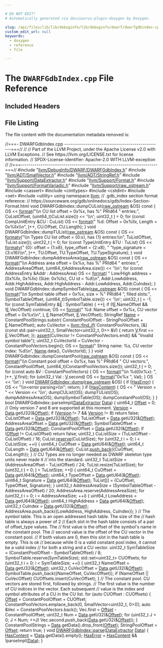 ```yaml
---

# DO NOT EDIT!
# Automatically generated via docusaurus-plugin-doxygen by Doxygen.

slug: /api/files/lib/lib/debuginfo/lib/debuginfo/dwarf/dwarfgdbindex-cpp
custom_edit_url: null
keywords:
  - doxygen
  - reference
  - file

---
```





# The `DWARFGdbIndex.cpp` File Reference

<DoxygenPage pluginConfig={pluginConfig}>



## Included Headers

<IncludesList>
<IncludesListItem
  filePath="llvm/DebugInfo/DWARF/DWARFGdbIndex.h"
  permalink="/docs/api/files/include/include/llvm/include/llvm/debuginfo/include/llvm/debuginfo/dwarf/dwarfgdbindex-h"
  isLocal="true" />
<IncludesListItem
  filePath="llvm/ADT/SmallVector.h"
  permalink="/docs/api/files/include/include/llvm/include/llvm/adt/smallvector-h"
  isLocal="true" />
<IncludesListItem
  filePath="llvm/ADT/StringRef.h"
  permalink="/docs/api/files/include/include/llvm/include/llvm/adt/stringref-h"
  isLocal="true" />
<IncludesListItem
  filePath="llvm/Support/DataExtractor.h"
  permalink="/docs/api/files/include/include/llvm/include/llvm/support/dataextractor-h"
  isLocal="true" />
<IncludesListItem
  filePath="llvm/Support/Format.h"
  permalink="/docs/api/files/include/include/llvm/include/llvm/support/format-h"
  isLocal="true" />
<IncludesListItem
  filePath="llvm/Support/FormatVariadic.h"
  permalink="/docs/api/files/include/include/llvm/include/llvm/support/formatvariadic-h"
  isLocal="true" />
<IncludesListItem
  filePath="llvm/Support/raw_ostream.h"
  permalink="/docs/api/files/include/include/llvm/include/llvm/support/raw-ostream-h"
  isLocal="true" />
<IncludesListItem
  filePath="cassert"
  permalink=""
  isLocal="false" />
<IncludesListItem
  filePath="cinttypes"
  permalink=""
  isLocal="false" />
<IncludesListItem
  filePath="cstdint"
  permalink=""
  isLocal="false" />
<IncludesListItem
  filePath="set"
  permalink=""
  isLocal="false" />
<IncludesListItem
  filePath="utility"
  permalink=""
  isLocal="false" />
</IncludesList>


## File Listing

The file content with the documentation metadata removed is:

<ProgramListing>

<Link id="l00001" /><CodeLine lineNumber="1"><span class="doxyHighlightComment">//===- DWARFGdbIndex.cpp --------------------------------------------------===//</span></CodeLine>
<Link id="l00002" /><CodeLine lineNumber="2"><span class="doxyHighlightComment">//</span></CodeLine>
<Link id="l00003" /><CodeLine lineNumber="3"><span class="doxyHighlightComment">// Part of the LLVM Project, under the Apache License v2.0 with LLVM Exceptions.</span></CodeLine>
<Link id="l00004" /><CodeLine lineNumber="4"><span class="doxyHighlightComment">// See https://llvm.org/LICENSE.txt for license information.</span></CodeLine>
<Link id="l00005" /><CodeLine lineNumber="5"><span class="doxyHighlightComment">// SPDX-License-Identifier: Apache-2.0 WITH LLVM-exception</span></CodeLine>
<Link id="l00006" /><CodeLine lineNumber="6"><span class="doxyHighlightComment">//</span></CodeLine>
<Link id="l00007" /><CodeLine lineNumber="7"><span class="doxyHighlightComment">//===----------------------------------------------------------------------===//</span></CodeLine>
<Link id="l00008" /><CodeLine lineNumber="8"></CodeLine>
<Link id="l00009" /><CodeLine lineNumber="9"><span class="doxyHighlightPreprocessor">#include &quot;<a href="/docs/api/files/include/include/llvm/include/llvm/debuginfo/include/llvm/debuginfo/dwarf/dwarfgdbindex-h">llvm/DebugInfo/DWARF/DWARFGdbIndex.h</a>&quot;</span></CodeLine>
<Link id="l00010" /><CodeLine lineNumber="10"><span class="doxyHighlightPreprocessor">#include &quot;<a href="/docs/api/files/include/include/llvm/include/llvm/adt/smallvector-h">llvm/ADT/SmallVector.h</a>&quot;</span></CodeLine>
<Link id="l00011" /><CodeLine lineNumber="11"><span class="doxyHighlightPreprocessor">#include &quot;<a href="/docs/api/files/include/include/llvm/include/llvm/adt/stringref-h">llvm/ADT/StringRef.h</a>&quot;</span></CodeLine>
<Link id="l00012" /><CodeLine lineNumber="12"><span class="doxyHighlightPreprocessor">#include &quot;<a href="/docs/api/files/include/include/llvm/include/llvm/support/dataextractor-h">llvm/Support/DataExtractor.h</a>&quot;</span></CodeLine>
<Link id="l00013" /><CodeLine lineNumber="13"><span class="doxyHighlightPreprocessor">#include &quot;<a href="/docs/api/files/include/include/llvm/include/llvm/support/format-h">llvm/Support/Format.h</a>&quot;</span></CodeLine>
<Link id="l00014" /><CodeLine lineNumber="14"><span class="doxyHighlightPreprocessor">#include &quot;<a href="/docs/api/files/include/include/llvm/include/llvm/support/formatvariadic-h">llvm/Support/FormatVariadic.h</a>&quot;</span></CodeLine>
<Link id="l00015" /><CodeLine lineNumber="15"><span class="doxyHighlightPreprocessor">#include &quot;<a href="/docs/api/files/include/include/llvm/include/llvm/support/raw-ostream-h">llvm/Support/raw&#95;ostream.h</a>&quot;</span></CodeLine>
<Link id="l00016" /><CodeLine lineNumber="16"><span class="doxyHighlightPreprocessor">#include &lt;cassert&gt;</span></CodeLine>
<Link id="l00017" /><CodeLine lineNumber="17"><span class="doxyHighlightPreprocessor">#include &lt;cinttypes&gt;</span></CodeLine>
<Link id="l00018" /><CodeLine lineNumber="18"><span class="doxyHighlightPreprocessor">#include &lt;cstdint&gt;</span></CodeLine>
<Link id="l00019" /><CodeLine lineNumber="19"><span class="doxyHighlightPreprocessor">#include &lt;set&gt;</span></CodeLine>
<Link id="l00020" /><CodeLine lineNumber="20"><span class="doxyHighlightPreprocessor">#include &lt;utility&gt;</span></CodeLine>
<Link id="l00021" /><CodeLine lineNumber="21"></CodeLine>
<Link id="l00022" /><CodeLine lineNumber="22"><span class="doxyHighlightKeyword">using namespace </span><span class="doxyHighlight"><a href="/docs/api/namespaces/llvm">llvm</a>;</span></CodeLine>
<Link id="l00023" /><CodeLine lineNumber="23"></CodeLine>
<Link id="l00024" /><CodeLine lineNumber="24"><span class="doxyHighlightComment">// .gdb&#95;index section format reference:</span></CodeLine>
<Link id="l00025" /><CodeLine lineNumber="25"><span class="doxyHighlightComment">// https://sourceware.org/gdb/onlinedocs/gdb/Index-Section-Format.html</span></CodeLine>
<Link id="l00026" /><CodeLine lineNumber="26"></CodeLine>
<Link id="l00027" /><CodeLine lineNumber="27"><span class="doxyHighlightKeywordType">void</span><span class="doxyHighlight"> DWARFGdbIndex::dumpCUList(<a href="/docs/api/classes/llvm/raw-ostream">raw&#95;ostream</a> &amp;OS)</span><span class="doxyHighlightKeyword"> const </span><span class="doxyHighlight">&#123;</span></CodeLine>
<Link id="l00028" /><CodeLine lineNumber="28"><span class="doxyHighlight">  OS &lt;&lt; <a href="/docs/api/namespaces/llvm/#a939bc2108d47080767f0c06ba56caec7">format</a>(</span><span class="doxyHighlightStringLiteral">&quot;\\n  CU list offset = 0x%x, has %&quot;</span><span class="doxyHighlight"> PRId64 </span><span class="doxyHighlightStringLiteral">&quot; entries:&quot;</span><span class="doxyHighlight">,</span></CodeLine>
<Link id="l00029" /><CodeLine lineNumber="29"><span class="doxyHighlight">               CuListOffset, (uint64&#95;t)CuList.size())</span></CodeLine>
<Link id="l00030" /><CodeLine lineNumber="30"><span class="doxyHighlight">     &lt;&lt; </span><span class="doxyHighlightCharLiteral">&#39;\\n&#39;</span><span class="doxyHighlight">;</span></CodeLine>
<Link id="l00031" /><CodeLine lineNumber="31"><span class="doxyHighlight">  uint32&#95;t <a href="/docs/api/files/lib/lib/support/md5-cpp/#ac0eafdc9ee161b71e7af98af736952fd">I</a> = 0;</span></CodeLine>
<Link id="l00032" /><CodeLine lineNumber="32"><span class="doxyHighlight">  </span><span class="doxyHighlightKeywordFlow">for</span><span class="doxyHighlight"> (</span><span class="doxyHighlightKeyword">const</span><span class="doxyHighlight"> CompUnitEntry &amp;CU : CuList)</span></CodeLine>
<Link id="l00033" /><CodeLine lineNumber="33"><span class="doxyHighlight">    OS &lt;&lt; <a href="/docs/api/namespaces/llvm/#a939bc2108d47080767f0c06ba56caec7">format</a>(</span><span class="doxyHighlightStringLiteral">&quot;    %d: Offset = 0x%llx, Length = 0x%llx\\n&quot;</span><span class="doxyHighlight">, <a href="/docs/api/files/lib/lib/support/md5-cpp/#ac0eafdc9ee161b71e7af98af736952fd">I</a>++, CU.Offset,</span></CodeLine>
<Link id="l00034" /><CodeLine lineNumber="34"><span class="doxyHighlight">                 CU.Length);</span></CodeLine>
<Link id="l00035" /><CodeLine lineNumber="35"><span class="doxyHighlight">&#125;</span></CodeLine>
<Link id="l00036" /><CodeLine lineNumber="36"></CodeLine>
<Link id="l00037" /><CodeLine lineNumber="37"><span class="doxyHighlightKeywordType">void</span><span class="doxyHighlight"> DWARFGdbIndex::dumpTUList(<a href="/docs/api/classes/llvm/raw-ostream">raw&#95;ostream</a> &amp;OS)</span><span class="doxyHighlightKeyword"> const </span><span class="doxyHighlight">&#123;</span></CodeLine>
<Link id="l00038" /><CodeLine lineNumber="38"><span class="doxyHighlight">  OS &lt;&lt; <a href="/docs/api/namespaces/llvm/#a653cce37b80c03eebe7a00520a8eabb6">formatv</a>(</span><span class="doxyHighlightStringLiteral">&quot;\\n  Types CU list offset = &#123;0:x&#125;, has &#123;1&#125; entries:\\n&quot;</span><span class="doxyHighlight">,</span></CodeLine>
<Link id="l00039" /><CodeLine lineNumber="39"><span class="doxyHighlight">                TuListOffset, TuList.size());</span></CodeLine>
<Link id="l00040" /><CodeLine lineNumber="40"><span class="doxyHighlight">  uint32&#95;t <a href="/docs/api/files/lib/lib/support/md5-cpp/#ac0eafdc9ee161b71e7af98af736952fd">I</a> = 0;</span></CodeLine>
<Link id="l00041" /><CodeLine lineNumber="41"><span class="doxyHighlight">  </span><span class="doxyHighlightKeywordFlow">for</span><span class="doxyHighlight"> (</span><span class="doxyHighlightKeyword">const</span><span class="doxyHighlight"> TypeUnitEntry &amp;TU : TuList)</span></CodeLine>
<Link id="l00042" /><CodeLine lineNumber="42"><span class="doxyHighlight">    OS &lt;&lt; <a href="/docs/api/namespaces/llvm/#a653cce37b80c03eebe7a00520a8eabb6">formatv</a>(</span><span class="doxyHighlightStringLiteral">&quot;    &#123;0&#125;: offset = &#123;1:x8&#125;, type&#95;offset = &#123;2:x8&#125;, &quot;</span></CodeLine>
<Link id="l00043" /><CodeLine lineNumber="43"><span class="doxyHighlight">                  </span><span class="doxyHighlightStringLiteral">&quot;type&#95;signature = &#123;3:x16&#125;\\n&quot;</span><span class="doxyHighlight">,</span></CodeLine>
<Link id="l00044" /><CodeLine lineNumber="44"><span class="doxyHighlight">                  <a href="/docs/api/files/lib/lib/support/md5-cpp/#ac0eafdc9ee161b71e7af98af736952fd">I</a>++, TU.Offset, TU.TypeOffset, TU.TypeSignature);</span></CodeLine>
<Link id="l00045" /><CodeLine lineNumber="45"><span class="doxyHighlight">&#125;</span></CodeLine>
<Link id="l00046" /><CodeLine lineNumber="46"></CodeLine>
<Link id="l00047" /><CodeLine lineNumber="47"><span class="doxyHighlightKeywordType">void</span><span class="doxyHighlight"> DWARFGdbIndex::dumpAddressArea(<a href="/docs/api/classes/llvm/raw-ostream">raw&#95;ostream</a> &amp;OS)</span><span class="doxyHighlightKeyword"> const </span><span class="doxyHighlight">&#123;</span></CodeLine>
<Link id="l00048" /><CodeLine lineNumber="48"><span class="doxyHighlight">  OS &lt;&lt; <a href="/docs/api/namespaces/llvm/#a939bc2108d47080767f0c06ba56caec7">format</a>(</span><span class="doxyHighlightStringLiteral">&quot;\\n  Address area offset = 0x%x, has %&quot;</span><span class="doxyHighlight"> PRId64 </span><span class="doxyHighlightStringLiteral">&quot; entries:&quot;</span><span class="doxyHighlight">,</span></CodeLine>
<Link id="l00049" /><CodeLine lineNumber="49"><span class="doxyHighlight">               AddressAreaOffset, (uint64&#95;t)AddressArea.size())</span></CodeLine>
<Link id="l00050" /><CodeLine lineNumber="50"><span class="doxyHighlight">     &lt;&lt; </span><span class="doxyHighlightCharLiteral">&#39;\\n&#39;</span><span class="doxyHighlight">;</span></CodeLine>
<Link id="l00051" /><CodeLine lineNumber="51"><span class="doxyHighlight">  </span><span class="doxyHighlightKeywordFlow">for</span><span class="doxyHighlight"> (</span><span class="doxyHighlightKeyword">const</span><span class="doxyHighlight"> AddressEntry &amp;Addr : AddressArea)</span></CodeLine>
<Link id="l00052" /><CodeLine lineNumber="52"><span class="doxyHighlight">    OS &lt;&lt; <a href="/docs/api/namespaces/llvm/#a939bc2108d47080767f0c06ba56caec7">format</a>(</span></CodeLine>
<Link id="l00053" /><CodeLine lineNumber="53"><span class="doxyHighlight">        </span><span class="doxyHighlightStringLiteral">&quot;    Low/High address = &#91;0x%llx, 0x%llx) (Size: 0x%llx), CU id = %d\\n&quot;</span><span class="doxyHighlight">,</span></CodeLine>
<Link id="l00054" /><CodeLine lineNumber="54"><span class="doxyHighlight">        Addr.LowAddress, Addr.HighAddress, Addr.HighAddress - Addr.LowAddress,</span></CodeLine>
<Link id="l00055" /><CodeLine lineNumber="55"><span class="doxyHighlight">        Addr.CuIndex);</span></CodeLine>
<Link id="l00056" /><CodeLine lineNumber="56"><span class="doxyHighlight">&#125;</span></CodeLine>
<Link id="l00057" /><CodeLine lineNumber="57"></CodeLine>
<Link id="l00058" /><CodeLine lineNumber="58"><span class="doxyHighlightKeywordType">void</span><span class="doxyHighlight"> DWARFGdbIndex::dumpSymbolTable(<a href="/docs/api/classes/llvm/raw-ostream">raw&#95;ostream</a> &amp;OS)</span><span class="doxyHighlightKeyword"> const </span><span class="doxyHighlight">&#123;</span></CodeLine>
<Link id="l00059" /><CodeLine lineNumber="59"><span class="doxyHighlight">  OS &lt;&lt; <a href="/docs/api/namespaces/llvm/#a939bc2108d47080767f0c06ba56caec7">format</a>(</span><span class="doxyHighlightStringLiteral">&quot;\\n  Symbol table offset = 0x%x, size = %&quot;</span><span class="doxyHighlight"> PRId64</span></CodeLine>
<Link id="l00060" /><CodeLine lineNumber="60"><span class="doxyHighlight">               </span><span class="doxyHighlightStringLiteral">&quot;, filled slots:&quot;</span><span class="doxyHighlight">,</span></CodeLine>
<Link id="l00061" /><CodeLine lineNumber="61"><span class="doxyHighlight">               SymbolTableOffset, (uint64&#95;t)SymbolTable.size())</span></CodeLine>
<Link id="l00062" /><CodeLine lineNumber="62"><span class="doxyHighlight">     &lt;&lt; </span><span class="doxyHighlightCharLiteral">&#39;\\n&#39;</span><span class="doxyHighlight">;</span></CodeLine>
<Link id="l00063" /><CodeLine lineNumber="63"><span class="doxyHighlight">  uint32&#95;t <a href="/docs/api/files/lib/lib/support/md5-cpp/#ac0eafdc9ee161b71e7af98af736952fd">I</a> = -1;</span></CodeLine>
<Link id="l00064" /><CodeLine lineNumber="64"><span class="doxyHighlight">  </span><span class="doxyHighlightKeywordFlow">for</span><span class="doxyHighlight"> (</span><span class="doxyHighlightKeyword">const</span><span class="doxyHighlight"> SymTableEntry &amp;<a href="/docs/api/files/lib/lib/ir/builtingcs-cpp/#abb2b3a60ccc38a28239e19a1646e0c8a">E</a> : SymbolTable) &#123;</span></CodeLine>
<Link id="l00065" /><CodeLine lineNumber="65"><span class="doxyHighlight">    ++<a href="/docs/api/files/lib/lib/support/md5-cpp/#ac0eafdc9ee161b71e7af98af736952fd">I</a>;</span></CodeLine>
<Link id="l00066" /><CodeLine lineNumber="66"><span class="doxyHighlight">    </span><span class="doxyHighlightKeywordFlow">if</span><span class="doxyHighlight"> (!<a href="/docs/api/files/lib/lib/ir/builtingcs-cpp/#abb2b3a60ccc38a28239e19a1646e0c8a">E</a>.NameOffset &amp;&amp; !<a href="/docs/api/files/lib/lib/ir/builtingcs-cpp/#abb2b3a60ccc38a28239e19a1646e0c8a">E</a>.VecOffset)</span></CodeLine>
<Link id="l00067" /><CodeLine lineNumber="67"><span class="doxyHighlight">      </span><span class="doxyHighlightKeywordFlow">continue</span><span class="doxyHighlight">;</span></CodeLine>
<Link id="l00068" /><CodeLine lineNumber="68"></CodeLine>
<Link id="l00069" /><CodeLine lineNumber="69"><span class="doxyHighlight">    OS &lt;&lt; <a href="/docs/api/namespaces/llvm/#a939bc2108d47080767f0c06ba56caec7">format</a>(</span><span class="doxyHighlightStringLiteral">&quot;    %d: Name offset = 0x%x, CU vector offset = 0x%x\\n&quot;</span><span class="doxyHighlight">, <a href="/docs/api/files/lib/lib/support/md5-cpp/#ac0eafdc9ee161b71e7af98af736952fd">I</a>,</span></CodeLine>
<Link id="l00070" /><CodeLine lineNumber="70"><span class="doxyHighlight">                 <a href="/docs/api/files/lib/lib/ir/builtingcs-cpp/#abb2b3a60ccc38a28239e19a1646e0c8a">E</a>.NameOffset, <a href="/docs/api/files/lib/lib/ir/builtingcs-cpp/#abb2b3a60ccc38a28239e19a1646e0c8a">E</a>.VecOffset);</span></CodeLine>
<Link id="l00071" /><CodeLine lineNumber="71"></CodeLine>
<Link id="l00072" /><CodeLine lineNumber="72"><span class="doxyHighlight">    StringRef <a href="/docs/api/namespaces/llvm/graphprogram/#a0ad4685976f8c4d4a697a53fbe05d10b">Name</a> = ConstantPoolStrings.substr(</span></CodeLine>
<Link id="l00073" /><CodeLine lineNumber="73"><span class="doxyHighlight">        ConstantPoolOffset - StringPoolOffset + <a href="/docs/api/files/lib/lib/ir/builtingcs-cpp/#abb2b3a60ccc38a28239e19a1646e0c8a">E</a>.NameOffset);</span></CodeLine>
<Link id="l00074" /><CodeLine lineNumber="74"></CodeLine>
<Link id="l00075" /><CodeLine lineNumber="75"><span class="doxyHighlight">    </span><span class="doxyHighlightKeyword">auto</span><span class="doxyHighlight"> CuVector = <a href="/docs/api/namespaces/llvm/#ac78c09ae232b2ce188ff590d51e3c268">llvm::find&#95;if</a>(</span></CodeLine>
<Link id="l00076" /><CodeLine lineNumber="76"><span class="doxyHighlight">        ConstantPoolVectors,</span></CodeLine>
<Link id="l00077" /><CodeLine lineNumber="77"><span class="doxyHighlight">        &#91;&amp;&#93;(</span><span class="doxyHighlightKeyword">const</span><span class="doxyHighlight"> std::pair&lt;uint32&#95;t, SmallVector&lt;uint32&#95;t, 0&gt;&gt; &amp;V) &#123;</span></CodeLine>
<Link id="l00078" /><CodeLine lineNumber="78"><span class="doxyHighlight">          </span><span class="doxyHighlightKeywordFlow">return</span><span class="doxyHighlight"> <a href="/docs/api/namespaces/llvm/m68k/#ab3a288f2953d8eca3e363959fc2cf38ea5206560a306a2e085a437fd258eb57ce">V</a>.first == <a href="/docs/api/files/lib/lib/ir/builtingcs-cpp/#abb2b3a60ccc38a28239e19a1646e0c8a">E</a>.VecOffset;</span></CodeLine>
<Link id="l00079" /><CodeLine lineNumber="79"><span class="doxyHighlight">        &#125;);</span></CodeLine>
<Link id="l00080" /><CodeLine lineNumber="80"><span class="doxyHighlight">    <a href="/docs/api/files/lib/lib/target/lib/target/amdgpu/silowercontrolflow-cpp/#a4868c5d81c5ccc98c47aeab6244346a0">assert</a>(CuVector != ConstantPoolVectors.end() &amp;&amp; </span><span class="doxyHighlightStringLiteral">&quot;Invalid symbol table&quot;</span><span class="doxyHighlight">);</span></CodeLine>
<Link id="l00081" /><CodeLine lineNumber="81"><span class="doxyHighlight">    uint32&#95;t CuVectorId = CuVector - ConstantPoolVectors.begin();</span></CodeLine>
<Link id="l00082" /><CodeLine lineNumber="82"><span class="doxyHighlight">    OS &lt;&lt; <a href="/docs/api/namespaces/llvm/#a939bc2108d47080767f0c06ba56caec7">format</a>(</span><span class="doxyHighlightStringLiteral">&quot;      String name: %s, CU vector index: %d\\n&quot;</span><span class="doxyHighlight">, <a href="/docs/api/namespaces/llvm/graphprogram/#a0ad4685976f8c4d4a697a53fbe05d10b">Name</a>.data(),</span></CodeLine>
<Link id="l00083" /><CodeLine lineNumber="83"><span class="doxyHighlight">                 CuVectorId);</span></CodeLine>
<Link id="l00084" /><CodeLine lineNumber="84"><span class="doxyHighlight">  &#125;</span></CodeLine>
<Link id="l00085" /><CodeLine lineNumber="85"><span class="doxyHighlight">&#125;</span></CodeLine>
<Link id="l00086" /><CodeLine lineNumber="86"></CodeLine>
<Link id="l00087" /><CodeLine lineNumber="87"><span class="doxyHighlightKeywordType">void</span><span class="doxyHighlight"> DWARFGdbIndex::dumpConstantPool(<a href="/docs/api/classes/llvm/raw-ostream">raw&#95;ostream</a> &amp;OS)</span><span class="doxyHighlightKeyword"> const </span><span class="doxyHighlight">&#123;</span></CodeLine>
<Link id="l00088" /><CodeLine lineNumber="88"><span class="doxyHighlight">  OS &lt;&lt; <a href="/docs/api/namespaces/llvm/#a939bc2108d47080767f0c06ba56caec7">format</a>(</span><span class="doxyHighlightStringLiteral">&quot;\\n  Constant pool offset = 0x%x, has %&quot;</span><span class="doxyHighlight"> PRId64 </span><span class="doxyHighlightStringLiteral">&quot; CU vectors:&quot;</span><span class="doxyHighlight">,</span></CodeLine>
<Link id="l00089" /><CodeLine lineNumber="89"><span class="doxyHighlight">               ConstantPoolOffset, (uint64&#95;t)ConstantPoolVectors.size());</span></CodeLine>
<Link id="l00090" /><CodeLine lineNumber="90"><span class="doxyHighlight">  uint32&#95;t <a href="/docs/api/files/lib/lib/support/md5-cpp/#ac0eafdc9ee161b71e7af98af736952fd">I</a> = 0;</span></CodeLine>
<Link id="l00091" /><CodeLine lineNumber="91"><span class="doxyHighlight">  </span><span class="doxyHighlightKeywordFlow">for</span><span class="doxyHighlight"> (</span><span class="doxyHighlightKeyword">const</span><span class="doxyHighlight"> </span><span class="doxyHighlightKeyword">auto</span><span class="doxyHighlight"> &amp;V : ConstantPoolVectors) &#123;</span></CodeLine>
<Link id="l00092" /><CodeLine lineNumber="92"><span class="doxyHighlight">    OS &lt;&lt; <a href="/docs/api/namespaces/llvm/#a939bc2108d47080767f0c06ba56caec7">format</a>(</span><span class="doxyHighlightStringLiteral">&quot;\\n    %d(0x%x): &quot;</span><span class="doxyHighlight">, <a href="/docs/api/files/lib/lib/support/md5-cpp/#ac0eafdc9ee161b71e7af98af736952fd">I</a>++, <a href="/docs/api/namespaces/llvm/m68k/#ab3a288f2953d8eca3e363959fc2cf38ea5206560a306a2e085a437fd258eb57ce">V</a>.first);</span></CodeLine>
<Link id="l00093" /><CodeLine lineNumber="93"><span class="doxyHighlight">    </span><span class="doxyHighlightKeywordFlow">for</span><span class="doxyHighlight"> (uint32&#95;t Val : <a href="/docs/api/namespaces/llvm/m68k/#ab3a288f2953d8eca3e363959fc2cf38ea5206560a306a2e085a437fd258eb57ce">V</a>.second)</span></CodeLine>
<Link id="l00094" /><CodeLine lineNumber="94"><span class="doxyHighlight">      OS &lt;&lt; <a href="/docs/api/namespaces/llvm/#a939bc2108d47080767f0c06ba56caec7">format</a>(</span><span class="doxyHighlightStringLiteral">&quot;0x%x &quot;</span><span class="doxyHighlight">, Val);</span></CodeLine>
<Link id="l00095" /><CodeLine lineNumber="95"><span class="doxyHighlight">  &#125;</span></CodeLine>
<Link id="l00096" /><CodeLine lineNumber="96"><span class="doxyHighlight">  OS &lt;&lt; </span><span class="doxyHighlightCharLiteral">&#39;\\n&#39;</span><span class="doxyHighlight">;</span></CodeLine>
<Link id="l00097" /><CodeLine lineNumber="97"><span class="doxyHighlight">&#125;</span></CodeLine>
<Link id="l00098" /><CodeLine lineNumber="98"></CodeLine>
<Link id="l00099" /><CodeLine lineNumber="99" lineLink="/docs/api/classes/llvm/dwarfgdbindex/#a9a69ad79fdede2991a00e3874c972f10"><span class="doxyHighlightKeywordType">void</span><span class="doxyHighlight"> <a href="/docs/api/classes/llvm/dwarfgdbindex/#a9a69ad79fdede2991a00e3874c972f10">DWARFGdbIndex::dump</a>(<a href="/docs/api/classes/llvm/raw-ostream">raw&#95;ostream</a> &amp;OS) &#123;</span></CodeLine>
<Link id="l00100" /><CodeLine lineNumber="100"><span class="doxyHighlight">  </span><span class="doxyHighlightKeywordFlow">if</span><span class="doxyHighlight"> (<a href="/docs/api/classes/llvm/dwarfgdbindex/#a9db0225d98e73ca1c1216275838fb163">HasError</a>) &#123;</span></CodeLine>
<Link id="l00101" /><CodeLine lineNumber="101"><span class="doxyHighlight">    OS &lt;&lt; </span><span class="doxyHighlightStringLiteral">&quot;\\n&lt;error parsing&gt;\\n&quot;</span><span class="doxyHighlight">;</span></CodeLine>
<Link id="l00102" /><CodeLine lineNumber="102"><span class="doxyHighlight">    </span><span class="doxyHighlightKeywordFlow">return</span><span class="doxyHighlight">;</span></CodeLine>
<Link id="l00103" /><CodeLine lineNumber="103"><span class="doxyHighlight">  &#125;</span></CodeLine>
<Link id="l00104" /><CodeLine lineNumber="104"></CodeLine>
<Link id="l00105" /><CodeLine lineNumber="105"><span class="doxyHighlight">  </span><span class="doxyHighlightKeywordFlow">if</span><span class="doxyHighlight"> (<a href="/docs/api/classes/llvm/dwarfgdbindex/#ae2c2d91979429db6ffaf0d53a2d5555e">HasContent</a>) &#123;</span></CodeLine>
<Link id="l00106" /><CodeLine lineNumber="106"><span class="doxyHighlight">    OS &lt;&lt; </span><span class="doxyHighlightStringLiteral">&quot;  Version = &quot;</span><span class="doxyHighlight"> &lt;&lt; Version &lt;&lt; </span><span class="doxyHighlightCharLiteral">&#39;\\n&#39;</span><span class="doxyHighlight">;</span></CodeLine>
<Link id="l00107" /><CodeLine lineNumber="107"><span class="doxyHighlight">    dumpCUList(OS);</span></CodeLine>
<Link id="l00108" /><CodeLine lineNumber="108"><span class="doxyHighlight">    dumpTUList(OS);</span></CodeLine>
<Link id="l00109" /><CodeLine lineNumber="109"><span class="doxyHighlight">    dumpAddressArea(OS);</span></CodeLine>
<Link id="l00110" /><CodeLine lineNumber="110"><span class="doxyHighlight">    dumpSymbolTable(OS);</span></CodeLine>
<Link id="l00111" /><CodeLine lineNumber="111"><span class="doxyHighlight">    dumpConstantPool(OS);</span></CodeLine>
<Link id="l00112" /><CodeLine lineNumber="112"><span class="doxyHighlight">  &#125;</span></CodeLine>
<Link id="l00113" /><CodeLine lineNumber="113"><span class="doxyHighlight">&#125;</span></CodeLine>
<Link id="l00114" /><CodeLine lineNumber="114"></CodeLine>
<Link id="l00115" /><CodeLine lineNumber="115"><span class="doxyHighlightKeywordType">bool</span><span class="doxyHighlight"> DWARFGdbIndex::parseImpl(<a href="/docs/api/classes/llvm/dataextractor">DataExtractor</a> <a href="/docs/api/namespaces/llvm/#aa20539e89704d20b98b97e9c3feac934">Data</a>) &#123;</span></CodeLine>
<Link id="l00116" /><CodeLine lineNumber="116"><span class="doxyHighlight">  uint64&#95;t <a href="/docs/api/namespaces/llvm/#a05f5b9a11bdcc5feba62899f95dcf878a3134224cba2545bc57954d3b072aebb4">Offset</a> = 0;</span></CodeLine>
<Link id="l00117" /><CodeLine lineNumber="117"></CodeLine>
<Link id="l00118" /><CodeLine lineNumber="118"><span class="doxyHighlight">  </span><span class="doxyHighlightComment">// Only version 7 and 8 are supported at this moment.</span></CodeLine>
<Link id="l00119" /><CodeLine lineNumber="119"><span class="doxyHighlight">  <a href="/docs/api/namespaces/llvm/#a689a023f54d38d41f6d952cac41ee538">Version</a> = <a href="/docs/api/namespaces/llvm/#aa20539e89704d20b98b97e9c3feac934">Data</a>.getU32(&amp;<a href="/docs/api/namespaces/llvm/#a05f5b9a11bdcc5feba62899f95dcf878a3134224cba2545bc57954d3b072aebb4">Offset</a>);</span></CodeLine>
<Link id="l00120" /><CodeLine lineNumber="120"><span class="doxyHighlight">  </span><span class="doxyHighlightKeywordFlow">if</span><span class="doxyHighlight"> (<a href="/docs/api/namespaces/llvm/#a689a023f54d38d41f6d952cac41ee538">Version</a> != 7 &amp;&amp; <a href="/docs/api/namespaces/llvm/#a689a023f54d38d41f6d952cac41ee538">Version</a> != 8)</span></CodeLine>
<Link id="l00121" /><CodeLine lineNumber="121"><span class="doxyHighlight">    </span><span class="doxyHighlightKeywordFlow">return</span><span class="doxyHighlight"> </span><span class="doxyHighlightKeyword">false</span><span class="doxyHighlight">;</span></CodeLine>
<Link id="l00122" /><CodeLine lineNumber="122"></CodeLine>
<Link id="l00123" /><CodeLine lineNumber="123"><span class="doxyHighlight">  CuListOffset = <a href="/docs/api/namespaces/llvm/#aa20539e89704d20b98b97e9c3feac934">Data</a>.getU32(&amp;<a href="/docs/api/namespaces/llvm/#a05f5b9a11bdcc5feba62899f95dcf878a3134224cba2545bc57954d3b072aebb4">Offset</a>);</span></CodeLine>
<Link id="l00124" /><CodeLine lineNumber="124"><span class="doxyHighlight">  TuListOffset = <a href="/docs/api/namespaces/llvm/#aa20539e89704d20b98b97e9c3feac934">Data</a>.getU32(&amp;<a href="/docs/api/namespaces/llvm/#a05f5b9a11bdcc5feba62899f95dcf878a3134224cba2545bc57954d3b072aebb4">Offset</a>);</span></CodeLine>
<Link id="l00125" /><CodeLine lineNumber="125"><span class="doxyHighlight">  AddressAreaOffset = <a href="/docs/api/namespaces/llvm/#aa20539e89704d20b98b97e9c3feac934">Data</a>.getU32(&amp;<a href="/docs/api/namespaces/llvm/#a05f5b9a11bdcc5feba62899f95dcf878a3134224cba2545bc57954d3b072aebb4">Offset</a>);</span></CodeLine>
<Link id="l00126" /><CodeLine lineNumber="126"><span class="doxyHighlight">  SymbolTableOffset = <a href="/docs/api/namespaces/llvm/#aa20539e89704d20b98b97e9c3feac934">Data</a>.getU32(&amp;<a href="/docs/api/namespaces/llvm/#a05f5b9a11bdcc5feba62899f95dcf878a3134224cba2545bc57954d3b072aebb4">Offset</a>);</span></CodeLine>
<Link id="l00127" /><CodeLine lineNumber="127"><span class="doxyHighlight">  ConstantPoolOffset = <a href="/docs/api/namespaces/llvm/#aa20539e89704d20b98b97e9c3feac934">Data</a>.getU32(&amp;<a href="/docs/api/namespaces/llvm/#a05f5b9a11bdcc5feba62899f95dcf878a3134224cba2545bc57954d3b072aebb4">Offset</a>);</span></CodeLine>
<Link id="l00128" /><CodeLine lineNumber="128"></CodeLine>
<Link id="l00129" /><CodeLine lineNumber="129"><span class="doxyHighlight">  </span><span class="doxyHighlightKeywordFlow">if</span><span class="doxyHighlight"> (<a href="/docs/api/namespaces/llvm/#a05f5b9a11bdcc5feba62899f95dcf878a3134224cba2545bc57954d3b072aebb4">Offset</a> != CuListOffset)</span></CodeLine>
<Link id="l00130" /><CodeLine lineNumber="130"><span class="doxyHighlight">    </span><span class="doxyHighlightKeywordFlow">return</span><span class="doxyHighlight"> </span><span class="doxyHighlightKeyword">false</span><span class="doxyHighlight">;</span></CodeLine>
<Link id="l00131" /><CodeLine lineNumber="131"></CodeLine>
<Link id="l00132" /><CodeLine lineNumber="132"><span class="doxyHighlight">  uint32&#95;t CuListSize = (TuListOffset - CuListOffset) / 16;</span></CodeLine>
<Link id="l00133" /><CodeLine lineNumber="133"><span class="doxyHighlight">  CuList.<a href="/docs/api/classes/llvm/smallvectorimpl/#a499ea32ca1b8d16cedfe01d1e5b08f29">reserve</a>(CuListSize);</span></CodeLine>
<Link id="l00134" /><CodeLine lineNumber="134"><span class="doxyHighlight">  </span><span class="doxyHighlightKeywordFlow">for</span><span class="doxyHighlight"> (uint32&#95;t i = 0; i &lt; CuListSize; ++i) &#123;</span></CodeLine>
<Link id="l00135" /><CodeLine lineNumber="135"><span class="doxyHighlight">    uint64&#95;t CuOffset = <a href="/docs/api/namespaces/llvm/#aa20539e89704d20b98b97e9c3feac934">Data</a>.getU64(&amp;<a href="/docs/api/namespaces/llvm/#a05f5b9a11bdcc5feba62899f95dcf878a3134224cba2545bc57954d3b072aebb4">Offset</a>);</span></CodeLine>
<Link id="l00136" /><CodeLine lineNumber="136"><span class="doxyHighlight">    uint64&#95;t CuLength = <a href="/docs/api/namespaces/llvm/#aa20539e89704d20b98b97e9c3feac934">Data</a>.getU64(&amp;<a href="/docs/api/namespaces/llvm/#a05f5b9a11bdcc5feba62899f95dcf878a3134224cba2545bc57954d3b072aebb4">Offset</a>);</span></CodeLine>
<Link id="l00137" /><CodeLine lineNumber="137"><span class="doxyHighlight">    CuList.<a href="/docs/api/classes/llvm/smallvectortemplatebase/#af42bfbc067df27c19ee2fc859df58799">push&#95;back</a>(&#123;CuOffset, CuLength&#125;);</span></CodeLine>
<Link id="l00138" /><CodeLine lineNumber="138"><span class="doxyHighlight">  &#125;</span></CodeLine>
<Link id="l00139" /><CodeLine lineNumber="139"></CodeLine>
<Link id="l00140" /><CodeLine lineNumber="140"><span class="doxyHighlight">  </span><span class="doxyHighlightComment">// CU Types are no longer needed as DWARF skeleton type units never made it</span></CodeLine>
<Link id="l00141" /><CodeLine lineNumber="141"><span class="doxyHighlight">  </span><span class="doxyHighlightComment">// into the standard.</span></CodeLine>
<Link id="l00142" /><CodeLine lineNumber="142"><span class="doxyHighlight">  uint32&#95;t TuListSize = (AddressAreaOffset - TuListOffset) / 24;</span></CodeLine>
<Link id="l00143" /><CodeLine lineNumber="143"><span class="doxyHighlight">  TuList.resize(TuListSize);</span></CodeLine>
<Link id="l00144" /><CodeLine lineNumber="144"><span class="doxyHighlight">  </span><span class="doxyHighlightKeywordFlow">for</span><span class="doxyHighlight"> (uint32&#95;t <a href="/docs/api/files/lib/lib/support/md5-cpp/#ac0eafdc9ee161b71e7af98af736952fd">I</a> = 0; <a href="/docs/api/files/lib/lib/support/md5-cpp/#ac0eafdc9ee161b71e7af98af736952fd">I</a> &lt; TuListSize; ++<a href="/docs/api/files/lib/lib/support/md5-cpp/#ac0eafdc9ee161b71e7af98af736952fd">I</a>) &#123;</span></CodeLine>
<Link id="l00145" /><CodeLine lineNumber="145"><span class="doxyHighlight">    uint64&#95;t CuOffset = <a href="/docs/api/namespaces/llvm/#aa20539e89704d20b98b97e9c3feac934">Data</a>.getU64(&amp;<a href="/docs/api/namespaces/llvm/#a05f5b9a11bdcc5feba62899f95dcf878a3134224cba2545bc57954d3b072aebb4">Offset</a>);</span></CodeLine>
<Link id="l00146" /><CodeLine lineNumber="146"><span class="doxyHighlight">    uint64&#95;t TypeOffset = <a href="/docs/api/namespaces/llvm/#aa20539e89704d20b98b97e9c3feac934">Data</a>.getU64(&amp;<a href="/docs/api/namespaces/llvm/#a05f5b9a11bdcc5feba62899f95dcf878a3134224cba2545bc57954d3b072aebb4">Offset</a>);</span></CodeLine>
<Link id="l00147" /><CodeLine lineNumber="147"><span class="doxyHighlight">    uint64&#95;t Signature = <a href="/docs/api/namespaces/llvm/#aa20539e89704d20b98b97e9c3feac934">Data</a>.getU64(&amp;<a href="/docs/api/namespaces/llvm/#a05f5b9a11bdcc5feba62899f95dcf878a3134224cba2545bc57954d3b072aebb4">Offset</a>);</span></CodeLine>
<Link id="l00148" /><CodeLine lineNumber="148"><span class="doxyHighlight">    TuList&#91;<a href="/docs/api/files/lib/lib/support/md5-cpp/#ac0eafdc9ee161b71e7af98af736952fd">I</a>&#93; = &#123;CuOffset, TypeOffset, Signature&#125;;</span></CodeLine>
<Link id="l00149" /><CodeLine lineNumber="149"><span class="doxyHighlight">  &#125;</span></CodeLine>
<Link id="l00150" /><CodeLine lineNumber="150"></CodeLine>
<Link id="l00151" /><CodeLine lineNumber="151"><span class="doxyHighlight">  uint32&#95;t AddressAreaSize = (SymbolTableOffset - AddressAreaOffset) / 20;</span></CodeLine>
<Link id="l00152" /><CodeLine lineNumber="152"><span class="doxyHighlight">  AddressArea.reserve(AddressAreaSize);</span></CodeLine>
<Link id="l00153" /><CodeLine lineNumber="153"><span class="doxyHighlight">  </span><span class="doxyHighlightKeywordFlow">for</span><span class="doxyHighlight"> (uint32&#95;t i = 0; i &lt; AddressAreaSize; ++i) &#123;</span></CodeLine>
<Link id="l00154" /><CodeLine lineNumber="154"><span class="doxyHighlight">    uint64&#95;t LowAddress = <a href="/docs/api/namespaces/llvm/#aa20539e89704d20b98b97e9c3feac934">Data</a>.getU64(&amp;<a href="/docs/api/namespaces/llvm/#a05f5b9a11bdcc5feba62899f95dcf878a3134224cba2545bc57954d3b072aebb4">Offset</a>);</span></CodeLine>
<Link id="l00155" /><CodeLine lineNumber="155"><span class="doxyHighlight">    uint64&#95;t HighAddress = <a href="/docs/api/namespaces/llvm/#aa20539e89704d20b98b97e9c3feac934">Data</a>.getU64(&amp;<a href="/docs/api/namespaces/llvm/#a05f5b9a11bdcc5feba62899f95dcf878a3134224cba2545bc57954d3b072aebb4">Offset</a>);</span></CodeLine>
<Link id="l00156" /><CodeLine lineNumber="156"><span class="doxyHighlight">    uint32&#95;t CuIndex = <a href="/docs/api/namespaces/llvm/#aa20539e89704d20b98b97e9c3feac934">Data</a>.getU32(&amp;<a href="/docs/api/namespaces/llvm/#a05f5b9a11bdcc5feba62899f95dcf878a3134224cba2545bc57954d3b072aebb4">Offset</a>);</span></CodeLine>
<Link id="l00157" /><CodeLine lineNumber="157"><span class="doxyHighlight">    AddressArea.push&#95;back(&#123;LowAddress, HighAddress, CuIndex&#125;);</span></CodeLine>
<Link id="l00158" /><CodeLine lineNumber="158"><span class="doxyHighlight">  &#125;</span></CodeLine>
<Link id="l00159" /><CodeLine lineNumber="159"></CodeLine>
<Link id="l00160" /><CodeLine lineNumber="160"><span class="doxyHighlight">  </span><span class="doxyHighlightComment">// The symbol table. This is an open addressed hash table. The size of the</span></CodeLine>
<Link id="l00161" /><CodeLine lineNumber="161"><span class="doxyHighlight">  </span><span class="doxyHighlightComment">// hash table is always a power of 2</span></CodeLine>
<Link id="l00162" /><CodeLine lineNumber="162"><span class="doxyHighlight">  </span><span class="doxyHighlightComment">// Each slot in the hash table consists of a pair of offset&#95;type values. The</span></CodeLine>
<Link id="l00163" /><CodeLine lineNumber="163"><span class="doxyHighlight">  </span><span class="doxyHighlightComment">// first value is the offset of the symbol&#39;s name in the constant pool. The</span></CodeLine>
<Link id="l00164" /><CodeLine lineNumber="164"><span class="doxyHighlight">  </span><span class="doxyHighlightComment">// second value is the offset of the CU vector in the constant pool.</span></CodeLine>
<Link id="l00165" /><CodeLine lineNumber="165"><span class="doxyHighlight">  </span><span class="doxyHighlightComment">// If both values are 0, then this slot in the hash table is empty. This is ok</span></CodeLine>
<Link id="l00166" /><CodeLine lineNumber="166"><span class="doxyHighlight">  </span><span class="doxyHighlightComment">// because while 0 is a valid constant pool index, it cannot be a valid index</span></CodeLine>
<Link id="l00167" /><CodeLine lineNumber="167"><span class="doxyHighlight">  </span><span class="doxyHighlightComment">// for both a string and a CU vector.</span></CodeLine>
<Link id="l00168" /><CodeLine lineNumber="168"><span class="doxyHighlight">  uint32&#95;t SymTableSize = (ConstantPoolOffset - SymbolTableOffset) / 8;</span></CodeLine>
<Link id="l00169" /><CodeLine lineNumber="169"><span class="doxyHighlight">  SymbolTable.reserve(SymTableSize);</span></CodeLine>
<Link id="l00170" /><CodeLine lineNumber="170"><span class="doxyHighlight">  std::set&lt;uint32&#95;t&gt; CUOffsets;</span></CodeLine>
<Link id="l00171" /><CodeLine lineNumber="171"><span class="doxyHighlight">  </span><span class="doxyHighlightKeywordFlow">for</span><span class="doxyHighlight"> (uint32&#95;t i = 0; i &lt; SymTableSize; ++i) &#123;</span></CodeLine>
<Link id="l00172" /><CodeLine lineNumber="172"><span class="doxyHighlight">    uint32&#95;t NameOffset = <a href="/docs/api/namespaces/llvm/#aa20539e89704d20b98b97e9c3feac934">Data</a>.getU32(&amp;<a href="/docs/api/namespaces/llvm/#a05f5b9a11bdcc5feba62899f95dcf878a3134224cba2545bc57954d3b072aebb4">Offset</a>);</span></CodeLine>
<Link id="l00173" /><CodeLine lineNumber="173"><span class="doxyHighlight">    uint32&#95;t CuVecOffset = <a href="/docs/api/namespaces/llvm/#aa20539e89704d20b98b97e9c3feac934">Data</a>.getU32(&amp;<a href="/docs/api/namespaces/llvm/#a05f5b9a11bdcc5feba62899f95dcf878a3134224cba2545bc57954d3b072aebb4">Offset</a>);</span></CodeLine>
<Link id="l00174" /><CodeLine lineNumber="174"><span class="doxyHighlight">    SymbolTable.push&#95;back(&#123;NameOffset, CuVecOffset&#125;);</span></CodeLine>
<Link id="l00175" /><CodeLine lineNumber="175"><span class="doxyHighlight">    </span><span class="doxyHighlightKeywordFlow">if</span><span class="doxyHighlight"> (NameOffset || CuVecOffset)</span></CodeLine>
<Link id="l00176" /><CodeLine lineNumber="176"><span class="doxyHighlight">      CUOffsets.insert(CuVecOffset);</span></CodeLine>
<Link id="l00177" /><CodeLine lineNumber="177"><span class="doxyHighlight">  &#125;</span></CodeLine>
<Link id="l00178" /><CodeLine lineNumber="178"></CodeLine>
<Link id="l00179" /><CodeLine lineNumber="179"><span class="doxyHighlight">  </span><span class="doxyHighlightComment">// The constant pool. CU vectors are stored first, followed by strings.</span></CodeLine>
<Link id="l00180" /><CodeLine lineNumber="180"><span class="doxyHighlight">  </span><span class="doxyHighlightComment">// The first value is the number of CU indices in the vector. Each subsequent</span></CodeLine>
<Link id="l00181" /><CodeLine lineNumber="181"><span class="doxyHighlight">  </span><span class="doxyHighlightComment">// value is the index and symbol attributes of a CU in the CU list.</span></CodeLine>
<Link id="l00182" /><CodeLine lineNumber="182"><span class="doxyHighlight">  </span><span class="doxyHighlightKeywordFlow">for</span><span class="doxyHighlight"> (</span><span class="doxyHighlightKeyword">auto</span><span class="doxyHighlight"> CUOffset : CUOffsets) &#123;</span></CodeLine>
<Link id="l00183" /><CodeLine lineNumber="183"><span class="doxyHighlight">    <a href="/docs/api/namespaces/llvm/#a05f5b9a11bdcc5feba62899f95dcf878a3134224cba2545bc57954d3b072aebb4">Offset</a> = ConstantPoolOffset + CUOffset;</span></CodeLine>
<Link id="l00184" /><CodeLine lineNumber="184"><span class="doxyHighlight">    ConstantPoolVectors.emplace&#95;back(0, SmallVector&lt;uint32&#95;t, 0&gt;());</span></CodeLine>
<Link id="l00185" /><CodeLine lineNumber="185"><span class="doxyHighlight">    </span><span class="doxyHighlightKeyword">auto</span><span class="doxyHighlight"> &amp;Vec = ConstantPoolVectors.back();</span></CodeLine>
<Link id="l00186" /><CodeLine lineNumber="186"><span class="doxyHighlight">    Vec.first = <a href="/docs/api/namespaces/llvm/#a05f5b9a11bdcc5feba62899f95dcf878a3134224cba2545bc57954d3b072aebb4">Offset</a> - ConstantPoolOffset;</span></CodeLine>
<Link id="l00187" /><CodeLine lineNumber="187"></CodeLine>
<Link id="l00188" /><CodeLine lineNumber="188"><span class="doxyHighlight">    uint32&#95;t Num = <a href="/docs/api/namespaces/llvm/#aa20539e89704d20b98b97e9c3feac934">Data</a>.getU32(&amp;<a href="/docs/api/namespaces/llvm/#a05f5b9a11bdcc5feba62899f95dcf878a3134224cba2545bc57954d3b072aebb4">Offset</a>);</span></CodeLine>
<Link id="l00189" /><CodeLine lineNumber="189"><span class="doxyHighlight">    </span><span class="doxyHighlightKeywordFlow">for</span><span class="doxyHighlight"> (uint32&#95;t J = 0; J &lt; Num; ++J)</span></CodeLine>
<Link id="l00190" /><CodeLine lineNumber="190"><span class="doxyHighlight">      Vec.second.push&#95;back(<a href="/docs/api/namespaces/llvm/#aa20539e89704d20b98b97e9c3feac934">Data</a>.getU32(&amp;<a href="/docs/api/namespaces/llvm/#a05f5b9a11bdcc5feba62899f95dcf878a3134224cba2545bc57954d3b072aebb4">Offset</a>));</span></CodeLine>
<Link id="l00191" /><CodeLine lineNumber="191"><span class="doxyHighlight">  &#125;</span></CodeLine>
<Link id="l00192" /><CodeLine lineNumber="192"></CodeLine>
<Link id="l00193" /><CodeLine lineNumber="193"><span class="doxyHighlight">  ConstantPoolStrings = <a href="/docs/api/namespaces/llvm/#aa20539e89704d20b98b97e9c3feac934">Data</a>.getData().drop&#95;front(<a href="/docs/api/namespaces/llvm/#a05f5b9a11bdcc5feba62899f95dcf878a3134224cba2545bc57954d3b072aebb4">Offset</a>);</span></CodeLine>
<Link id="l00194" /><CodeLine lineNumber="194"><span class="doxyHighlight">  StringPoolOffset = <a href="/docs/api/namespaces/llvm/#a05f5b9a11bdcc5feba62899f95dcf878a3134224cba2545bc57954d3b072aebb4">Offset</a>;</span></CodeLine>
<Link id="l00195" /><CodeLine lineNumber="195"><span class="doxyHighlight">  </span><span class="doxyHighlightKeywordFlow">return</span><span class="doxyHighlight"> </span><span class="doxyHighlightKeyword">true</span><span class="doxyHighlight">;</span></CodeLine>
<Link id="l00196" /><CodeLine lineNumber="196"><span class="doxyHighlight">&#125;</span></CodeLine>
<Link id="l00197" /><CodeLine lineNumber="197"></CodeLine>
<Link id="l00198" /><CodeLine lineNumber="198" lineLink="/docs/api/classes/llvm/dwarfgdbindex/#afb24394107bef75f5c86c532fc92cd46"><span class="doxyHighlightKeywordType">void</span><span class="doxyHighlight"> <a href="/docs/api/classes/llvm/dwarfgdbindex/#afb24394107bef75f5c86c532fc92cd46">DWARFGdbIndex::parse</a>(<a href="/docs/api/classes/llvm/dataextractor">DataExtractor</a> <a href="/docs/api/namespaces/llvm/#aa20539e89704d20b98b97e9c3feac934">Data</a>) &#123;</span></CodeLine>
<Link id="l00199" /><CodeLine lineNumber="199"><span class="doxyHighlight">  <a href="/docs/api/classes/llvm/dwarfgdbindex/#ae2c2d91979429db6ffaf0d53a2d5555e">HasContent</a> = !<a href="/docs/api/namespaces/llvm/#aa20539e89704d20b98b97e9c3feac934">Data</a>.getData().empty();</span></CodeLine>
<Link id="l00200" /><CodeLine lineNumber="200"><span class="doxyHighlight">  <a href="/docs/api/classes/llvm/dwarfgdbindex/#a9db0225d98e73ca1c1216275838fb163">HasError</a> = <a href="/docs/api/classes/llvm/dwarfgdbindex/#ae2c2d91979429db6ffaf0d53a2d5555e">HasContent</a> &amp;&amp; !parseImpl(<a href="/docs/api/namespaces/llvm/#aa20539e89704d20b98b97e9c3feac934">Data</a>);</span></CodeLine>
<Link id="l00201" /><CodeLine lineNumber="201"><span class="doxyHighlight">&#125;</span></CodeLine>

</ProgramListing>


</DoxygenPage>
